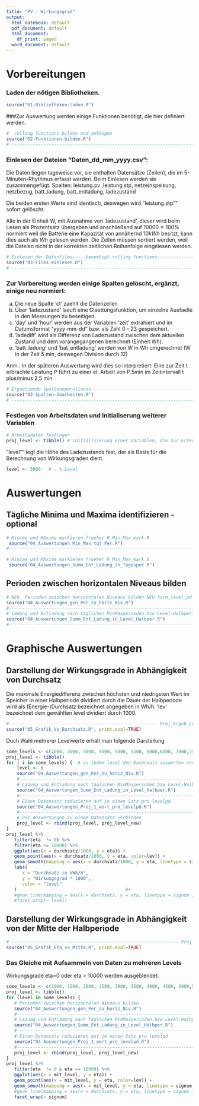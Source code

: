 ```yaml
---
title: "PV - Wirkungsgrad"
output:
  html_notebook: default
  pdf_document: default
  html_document:
    df_print: paged
  word_document: default
---
```

# Vorbereitungen

### Laden der nötigen Bibliotheken.
```r
source("01-Bibliotheken-laden.R")
```

###Zur Auswertung werden einige Funktionen benötigt, die hier definiert werden.
```r
#  rolling functions bilden und anhängen
source("02-Funktionen-bilden.R")
# --------------------------------------------------------------------------
```
### Einlesen der Dateien "Daten_dd_mm_yyyy.csv": 

Die Daten liegen tageweise vor, sie enthalten Datensätze (Zeilen), die im 5-Minuten-Rhythmus erfasst werden. Beim Einlesen werden sie zusammengefügt.
Spalten:
leistung.pv ,leistung.stp, netzeinspeisung, netzbezug, batt_ladung, batt_entladung, ladezustand

Die beiden ersten Werte sind identisch, deswegen wird "leistung.stp"" sofort gelöscht. 

Alle in der Einheit W, mit Ausnahme von 'ladezustand', dieser wird beim Lesen als Prozentsatz übergeben und anschließend auf $10000 = 100 \%$ normiert weil die Batterie eine Kapazität von annähernd $10 kWh$ besitzt, kann dies auch als $Wh$ gelesen werden.
Die Zeilen müssen sortiert werden, weil die Dateien nicht in der korrekten zeitlichen Reihenfolge eingelesen werden.

```r
# Einlesen der Datenfiles-----benoetigt rolling functions----------------------
source("03-Files-einlesen.R")
#------------------------------------------------------------------------------
```

### Zur Vorbereitung werden einige Spalten gelöscht, ergänzt, einige neu normiert:

a)  Die neue Spalte 'ct' zaehlt die Datenzeilen 
b)  Über 'ladezustand' laeuft eine Glaettungsfunktion, um einzelne Ausfaelle in den Messungen zu beseitigen.
c) 'day' und 'hour' werden aus der Variablen 'zeit' extrahiert und im Datumsformat "yyyy-mm-dd" bzw. als Zahl 0 - 23 gespeichert.
d) 'ladediff' wird als Differenz von Ladezustand zwischen dem aktuellen Zustand und dem vorangegangenen berechnet (Einheit Wh).
e) 'batt_ladung' und 'bat_entladung' werden von W in Wh umgerechnet (W in der Zeit 5 min, deswegen Division durch 12)

Anm.: 
In der späteren Auswertung wird dies so interpretiert: Eine zur Zeit t erbrachte Leistung P führt zu einer el. Arbeit von P.5min im Zeitintervall 
t plus/minus 2,5 min

```r
# Ergaenzende Spaltenoperationen ----------------------------------------------
source("03-Spalten-bearbeiten.R")
# -----------------------------------------------------------------------------
```

### Festlegen von Arbeitsdaten und Initialiserung weiterer Variablen

```r
# Arbeitsdaten festlegen
proj_level <- tibble() # Initialisierung einer Variablen, die zur Erzeugung von Plots dient
```

"level"" legt die Höhe des Ladezustands fest, der als Basis für die Berechnung von Wirkungsgraden dient.

```r
level <- 5000   # ..%-Level
```

#  Auswertungen  
## Tägliche Minima und Maxima identifizieren  - optional

```r
# Minima und MAxima markieren frueher R_Min_Max_mark.R
 source("04_Auswertungen_Min_Max_tgl_Per.R")
#-----------------------------------------------------------------------------------
```
```r
# Minima und MAxima markieren frueher R_Min_Max_mark.R
 source("04_Auswertungen_Summ_Ent_Ladung_in_Tagesper.R")
```

## Perioden zwischen horizontalen Niveaus bilden

```r
# NEU_ Perioden zwischen horizontalen Niveaus bilden NEU form_level_pd.R
source("04_Auswertungen_gen_Per_zu_horiz_Niv.R")
#-----------------------------------------------------------------------------------
# Ladung und Entladung nach täglichen MinMaxperioden bzw Level-Halbperioden summieren Lade_Entlade_Sum_bilden.R
source("04_Auswertungen_Summ_Ent_Ladung_in_Level_Halbper.R")
#------------------------------------------------------------------------------------
```
# Graphische Auswertungen
## Darstellung der Wirkungsgrade in Abhängigkeit von Durchsatz

Die maximale Energiedifferenz  zwischen höchsten und niedrigsten Wert im Speicher in einer Halbperiode dividiert durch die Dauer der Halbperiode wird als (Energie-)Durchsatz bezeichnet angegeben in Wh/h.
'lev' bezeichnet dem gewählten level dividiert durch 1000.


```r
#-------------------------------------------------------- Proj_Ergeb_Level.R
source("05_Grafik_Vs_Durchsatz.R", print.eval=TRUE) 
```


Duch Wahl mehrerer Levelwerte erhält man folgende Darstellung 

```r
some_levels <- c(2000, 3000, 4000, 4500, 5000, 5500, 6000,6500, 7000,7500, 8000, 8500, 9000)
proj_level <- tibble()
for ( i in some_levels) {  # zu jedem level den Datensatz auswerten und reduzieren auf einen Wert pro PEriode
    level <- i  
    source("04_Auswertungen_gen_Per_zu_horiz_Niv.R")
    #-----------------------------------------------------------------------------------
    # Ladung und Entladung nach täglichen MinMaxperioden bzw Level-Halbperioden summieren 
    source("04_Auswertungen_Summ_Ent_Ladung_in_Level_Halbper.R")
    #------------------------------------------------------------------------------------
    # Einen Datensatz reduzieren auf je einen Satz pro levelpd
    source("04_Auswertungen_Proj_1_wert_pro_levelpd.R")
    #-------------------------------------------------------------------------------------
    # Die Auswertungen zu einem Datensatz verbinden
    proj_level <- rbind(proj_level, proj_level_new)
}
proj_level %>% 
   filter(eta  != 0) %>% 
   filter(eta <= 10000) %>% 
   ggplot(aes(x = durchsatz/1000, y = eta)) + 
   geom_point(aes(x = durchsatz/1000, y = eta, color=lev)) +
   geom_smooth(mapping = aes(x = durchsatz/1000, y = eta, linetype = signum )) +
   labs(
      x = "Durchsatz in kWh/h",
      y = "Wirkungsgrad * 1000",
      color = "level"
   )                                         #+
   #geom_line(mapping = aes(x = durchsatz, y = eta, linetype = signum )) #+
   #facet_wrap(~ level)
```






## Darstellung der Wirkungsgrade in Abhängigkeit von der Mitte der Halbperiode

```r
# --------------------------------------------------------------- Proj_Level_Eta_vs_mit_level.R
source("05_Grafik_Eta_vs_Mitte.R", print.eval=TRUE) 
```


### Das Gleiche mit Aufsammeln von Daten zu mehreren Levels

Wirkungsgrade eta=0 oder eta > 10000 werden ausgeblendet.

```r
some_levels <- c(1000, 1500, 2000, 2500, 3000, 3500, 4000, 4500, 5000,5500, 6000,6500, 7000,7500, 8000, 8500, 9000)
proj_level <- tibble()
for (level in some_levels) {
   # Perioden zwischen horizontalen Niveaus bilden 
   source("04_Auswertungen_gen_Per_zu_horiz_Niv.R")
   #-----------------------------------------------------------------------------------
   # Ladung und Entladung nach täglichen MinMaxperioden bzw Level-Halbperioden summieren 
   source("04_Auswertungen_Summ_Ent_Ladung_in_Level_Halbper.R")
   #------------------------------------------------------------------------------------
   # Einen Datensatz reduzieren auf je einen Satz pro levelpd
   source("04_Auswertungen_Proj_1_wert_pro_levelpd.R")
   #-------------------------------------------------------------------------------------
   proj_level <- rbind(proj_level, proj_level_new)
}
proj_level %>% 
   filter(eta  != 0 & eta <= 10000) %>% 
   ggplot(aes(x = mit_level, y = eta)) + 
   geom_point(aes(x = mit_level, y = eta, color=lev)) +
   geom_smooth(mapping = aes(x = mit_level, y = eta, linetype = signum )) +
   #geom_line(mapping = aes(x = durchsatz, y = eta, linetype = signum )) +
   facet_wrap(~ signum)
 


```

















































